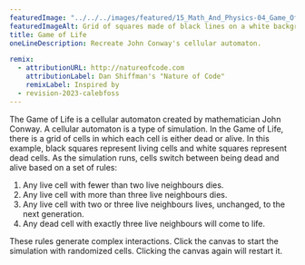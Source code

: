 ```yaml
---
featuredImage: "../../../images/featured/15_Math_And_Physics-04_Game_Of_Life-thumbnail.png"
featuredImageAlt: Grid of squares made of black lines on a white background. Some squares are filled in with solid black.
title: Game of Life
oneLineDescription: Recreate John Conway's cellular automaton.

remix:
  - attributionURL: http://natureofcode.com
    attributionLabel: Dan Shiffman's "Nature of Code"
    remixLabel: Inspired by
  - revision-2023-calebfoss
---
```


The Game of Life is a cellular automaton created by
mathematician John Conway. A cellular automaton is a type of
simulation. In the Game of Life, there is a grid of cells in which each cell is either dead
or alive. In this example, black squares represent living cells and
white squares represent dead cells. As the simulation runs, cells
switch between being dead and alive based on a set of rules:
<ol>
 <li>Any live cell with fewer than two live neighbours dies.</li>
 <li>Any live cell with more than three live neighbours dies.</li>
 <li>Any live cell with two or three live neighbours lives, unchanged,
to the next generation.</li>
 <li>Any dead cell with exactly three live neighbours will come to life.</li>
</ol>
These rules generate complex interactions. Click the canvas to start
the simulation with randomized cells. Clicking the canvas again will
restart it.